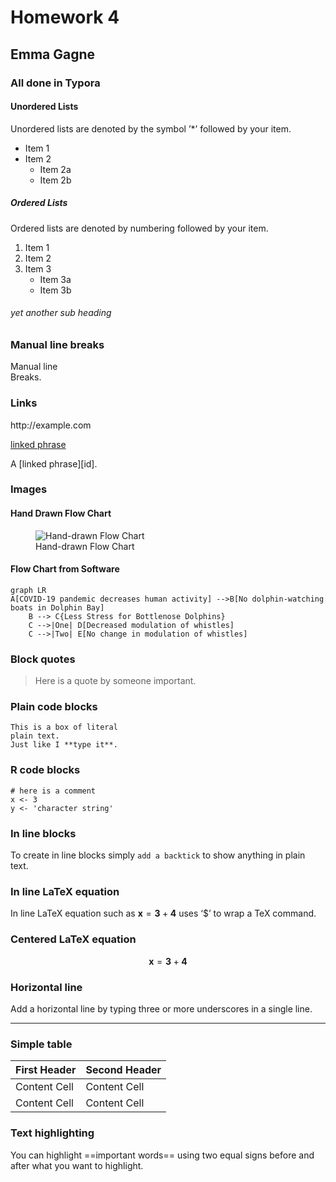 # Homework 4

## Emma Gagne

### All done in Typora

#### Unordered Lists

Unordered lists are denoted by the symbol '*' followed by your item.

* Item 1
* Item 2
    + Item 2a
    + Item 2b

##### Ordered Lists

Ordered lists are denoted by numbering followed by your item.

1. Item 1
2. Item 2
3. Item 3
    + Item 3a
    + Item 3b

###### yet another sub heading

### Manual line breaks

Manual line  
Breaks.

### Links

http://example.com

[linked phrase](http://example.com)

A [linked phrase][id]. 

### Images

#### Hand Drawn Flow Chart
![Hand-drawn Flow Chart](/Users/emmagagne/Downloads/IMG_6202.jpg)

#### Flow Chart from Software

```mermaid
graph LR
A[COVID-19 pandemic decreases human activity] -->B[No dolphin-watching boats in Dolphin Bay]
    B --> C{Less Stress for Bottlenose Dolphins}
    C -->|One| D[Decreased modulation of whistles]
    C -->|Two| E[No change in modulation of whistles]
```

### Block quotes

> Here is a quote by someone important.

### Plain code blocks

```
This is a box of literal  
plain text.  
Just like I **type it**.
```

### R code blocks

```(r)
# here is a comment
x <- 3
y <- 'character string'
```

### In line blocks

To create in line blocks simply `add a backtick` to show anything in plain text.

### In line LaTeX equation

In line LaTeX equation such as $\mathbf{x} = \mathbf{3} + \mathbf{4}$ uses '$' to wrap a TeX command.

### Centered LaTeX equation

$$
\mathbf{x}  =  \mathbf{3} + \mathbf{4}
$$

### Horizontal line

Add a horizontal line by typing three or more underscores in a single line.

___

### Simple table

| First Header  | Second Header |
| ------------- | ------------- |
| Content Cell  | Content Cell  |
| Content Cell  | Content Cell  |

### Text highlighting

You can highlight ==important words== using two equal signs before and after what you want to highlight. 

```

```